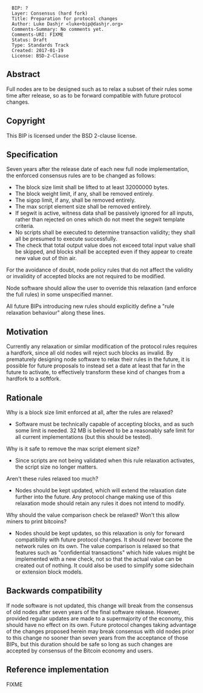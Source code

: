 <pre>
  BIP: ?
  Layer: Consensus (hard fork)
  Title: Preparation for protocol changes
  Author: Luke Dashjr <luke+bip@dashjr.org>
  Comments-Summary: No comments yet.
  Comments-URI: FIXME
  Status: Draft
  Type: Standards Track
  Created: 2017-01-19
  License: BSD-2-Clause
</pre>

==Abstract==

Full nodes are to be designed such as to relax a subset of their rules some time after release, so as to be forward compatible with future protocol changes.

==Copyright==

This BIP is licensed under the BSD 2-clause license.

==Specification==

Seven years after the release date of each new full node implementation, the enforced consensus rules are to be changed as follows:

* The block size limit shall be lifted to at least 32000000 bytes.
* The block weight limit, if any, shall be removed entirely.
* The sigop limit, if any, shall be removed entirely.
* The max script element size shall be removed entirely.
* If segwit is active, witness data shall be passively ignored for all inputs, rather than rejected on ones which do not meet the segwit template criteria.
* No scripts shall be executed to determine transaction validity; they shall all be presumed to execute successfully.
* The check that total output value does not exceed total input value shall be skipped, and blocks shall be accepted even if they appear to create new value out of thin air.

For the avoidance of doubt, node policy rules that do not affect the validity or invalidity of accepted blocks are not required to be modified.

Node software should allow the user to override this relaxation (and enforce the full rules) in some unspecified manner.

All future BIPs introducing new rules should explicitly define a "rule relaxation behaviour" along these lines.

==Motivation==

Currently any relaxation or similar modification of the protocol rules requires a hardfork, since all old nodes will reject such blocks as invalid.
By prematurely designing node software to relax their rules in the future, it is possible for future proposals to instead set a date at least that far in the future to activate, to effectively transform these kind of changes from a hardfork to a softfork.

==Rationale==

Why is a block size limit enforced at all, after the rules are relaxed?

* Software must be technically capable of accepting blocks, and as such some limit is needed. 32 MB is believed to be a reasonably safe limit for all current implementations (but this should be tested).

Why is it safe to remove the max script element size?

* Since scripts are not being validated when this rule relaxation activates, the script size no longer matters.

Aren't these rules relaxed too much?

* Nodes should be kept updated, which will extend the relaxation date further into the future. Any protocol change making use of this relaxation mode should retain any rules it does not intend to modify.

Why should the value comparison check be relaxed? Won't this allow miners to print bitcoins?

* Nodes should be kept updates, so this relaxation is only for forward compatibility with future protocol changes. It should never become the network rules on its own. The value comparison is relaxed so that features such as "confidential transactions" which hide values might be implemented with a new check, not so that the actual value can be created out of nothing. It could also be used to simplify some sidechain or extension block models.

==Backwards compatibility==

If node software is not updated, this change will break from the consensus of old nodes after seven years of the final software release.
However, provided regular updates are made to a supermajority of the economy, this should have no effect on its own.
Future protocol changes taking advantage of the changes proposed herein may break consensus with old nodes prior to this change no sooner than seven years from the acceptance of those BIPs, but this duration should be safe so long as such changes are accepted by consensus of the Bitcoin economy and users.

==Reference implementation==

FIXME
